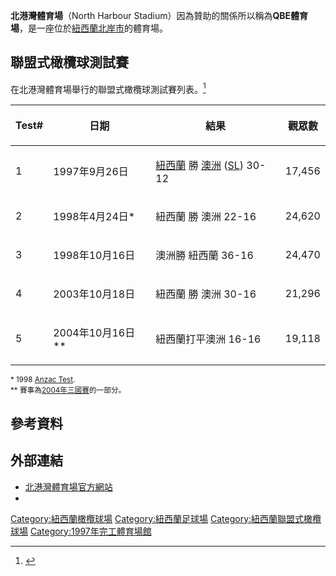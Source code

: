 {{Infobox stadium
| stadium_name      = 北港灣體育場
| nickname          = QBE體育場
| image             = North Harbour Stadium East Side.jpg
| caption           = 
| location          =
| coordinates       = {{coord|36|43|37|S|174|42|6|E|region:NZ_type:landmark|display=it}}
| broke_ground      = 
| opened            = 1997年3月8日
| renovated         = 
| expanded          = 
| closed            = 
| demolished        = 
| owner             = [[Auckland_Council|Auckland Council, via Regional Facilities Auckland Limited]]
| operator          = 北港灣體育場託管人
| surface           = 草地
| construction_cost = [[NZ$|NZ$]]41 million
| architect         = 
| former_names      = 
| tenants           = [[北港灣橄欖球隊|北港灣橄欖球隊]] ([[ITM_Cup|ITM Cup]]) (1997年–至今)<br>[[藍隊_(超級橄欖球)|奧克蘭藍隊]] ([[超級橄欖球聯賽|超級橄欖球聯賽]]) (1999年–至今) <small>偶爾</small><br>[[紐西蘭騎士足球俱樂部|紐西蘭騎士足球俱樂部]] ([[澳洲職業足球聯賽|澳洲職業足球聯賽]]) (2005–07)<br>[[奧克蘭喙頭蜥|奧克蘭喙頭蜥]]([[澳洲棒球聯盟|ABL]]) (2019–至今)
| seating_capacity  = 25,000
| dimensions        = 
}}

'''北港灣體育場'''（North Harbour Stadium）因為贊助的關係所以稱為'''QBE體育場'''，是一座位於[[紐西蘭|紐西蘭]][[北岸市|北岸市]]的體育場。

==聯盟式橄欖球測試賽==
在北港灣體育場舉行的聯盟式橄欖球測試賽列表。<ref>{{Cite web |url=http://www.rugbyleagueproject.org/venues/north-harbour-stadium/results.html |title=North Harbour Stadium results @ Rugby League Project |accessdate=2015-06-21 |archive-date=2015-09-24 |archive-url=https://web.archive.org/web/20150924152202/http://www.rugbyleagueproject.org/venues/north-harbour-stadium/results.html |dead-url=no }}</ref>
{| class="wikitable"
|- bgcolor=#bdb76b
! Test# !! 日期 !! 結果 !! 觀眾數
|-
|1 || 1997年9月26日 || [[紐西蘭國家聯盟式橄欖球隊|紐西蘭]] 勝 [[澳洲國家聯盟式橄欖球隊|澳洲]] ([[超級聯賽_(澳洲)|SL]]) 30-12 || 17,456
|-
|2 || 1998年4月24日* || 紐西蘭 勝 澳洲 22-16 || 24,620
|-
|3 || 1998年10月16日 || 澳洲勝 紐西蘭 36-16 || 24,470
|-
|4 || 2003年10月18日 || 紐西蘭 勝 澳洲 30-16 || 21,296
|-
|5 || 2004年10月16日** || 紐西蘭打平澳洲 16-16 || 19,118
|}
<small>* 1998 [[Anzac_Test|Anzac Test]].<br>** 賽事為[[2004年聯盟式橄欖球三國賽|2004年三國賽]]的一部分。</small>

==參考資料==
<references/>

==外部連結==
*[https://web.archive.org/web/20150121052537/http://www.stadium.co.nz/ 北港灣體育場官方網站]
*{{Austadiums|77}}

[[Category:紐西蘭橄欖球場|Category:紐西蘭橄欖球場]]
[[Category:紐西蘭足球場|Category:紐西蘭足球場]]
[[Category:紐西蘭聯盟式橄欖球場|Category:紐西蘭聯盟式橄欖球場]]
[[Category:1997年完工體育場館|Category:1997年完工體育場館]]